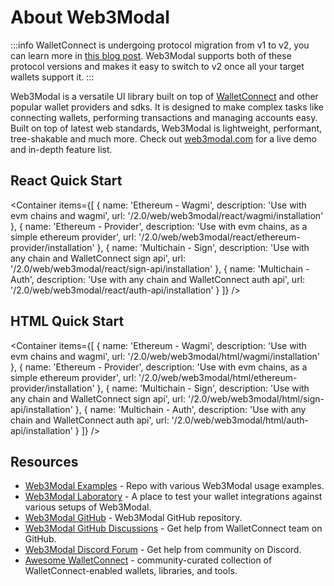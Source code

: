 
# About Web3Modal

:::info
WalletConnect is undergoing protocol migration from v1 to v2, you can learn more in [this blog post](https://medium.com/walletconnect/how-to-prepare-for-the-walletconnect-v1-0-shutdown-1a954da1dbff).
Web3Modal supports both of these protocol versions and makes it easy to switch to v2 once all your target wallets support it.
:::

Web3Modal is a versatile UI library built on top of [WalletConnect](https://walletconnect.com) and other popular wallet providers and sdks.
It is designed to make complex tasks like connecting wallets, performing transactions and managing accounts easy.
Built on top of latest web standards, Web3Modal is lightweight, performant, tree-shakable and much more.
Check out [web3modal.com](https://web3modal.com) for a live demo and in-depth feature list.

## React Quick Start

<Container
  items={[
    {
      name: 'Ethereum - Wagmi',
      description: 'Use with evm chains and wagmi',
      url: '/2.0/web/web3modal/react/wagmi/installation'
    },
    {
      name: 'Ethereum - Provider',
      description: 'Use with evm chains, as a simple ethereum provider',
      url: '/2.0/web/web3modal/react/ethereum-provider/installation'
    },
    {
      name: 'Multichain - Sign',
      description: 'Use with any chain and WalletConnect sign api',
      url: '/2.0/web/web3modal/react/sign-api/installation'
    },
    {
      name: 'Multichain - Auth',
      description: 'Use with any chain and WalletConnect auth api',
      url: '/2.0/web/web3modal/react/auth-api/installation'
    }
  ]}
/>

## HTML Quick Start

<Container
  items={[
    {
      name: 'Ethereum - Wagmi',
      description: 'Use with evm chains and wagmi',
      url: '/2.0/web/web3modal/html/wagmi/installation'
    },
    {
      name: 'Ethereum - Provider',
      description: 'Use with evm chains, as a simple ethereum provider',
      url: '/2.0/web/web3modal/html/ethereum-provider/installation'
    },
    {
      name: 'Multichain - Sign',
      description: 'Use with any chain and WalletConnect sign api',
      url: '/2.0/web/web3modal/html/sign-api/installation'
    },
    {
      name: 'Multichain - Auth',
      description: 'Use with any chain and WalletConnect auth api',
      url: '/2.0/web/web3modal/html/auth-api/installation'
    }
  ]}
/>

## Resources

- [Web3Modal Examples](https://github.com/WalletConnect/web3modal-examples) - Repo with various Web3Modal usage examples.
- [Web3Modal Laboratory](https://lab.web3modal.com) - A place to test your wallet integrations against various setups of Web3Modal.
- [Web3Modal GitHub](https://github.com/WalletConnect/web3modal) - Web3Modal GitHub repository.
- [Web3Modal GitHub Discussions](https://github.com/orgs/WalletConnect/discussions/categories/web3modal-sdk-support) - Get help from WalletConnect team on GitHub.
- [Web3Modal Discord Forum](https://discord.com/channels/492410046307631105/1040016448157925467) - Get help from community on Discord.
- [Awesome WalletConnect](https://github.com/WalletConnect/awesome-walletconnect) - community-curated collection of WalletConnect-enabled wallets, libraries, and tools.